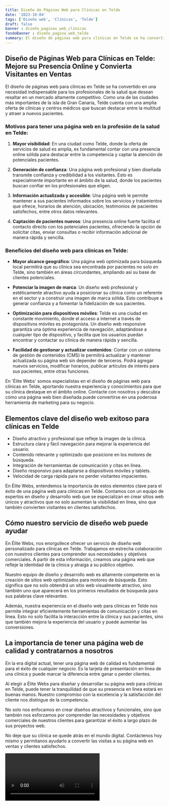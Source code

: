 ```yaml
---
title: Diseño de Páginas Web para Clínicas en Telde
date: '2023-10-04'
tags: ['Diseño web', 'Clínicas', 'Telde']
draft: false
banner : diseño_paginas_web_clínicas
fondoBanner : diseño_pagina_web_telde
summary: El diseño de páginas web para clínicas en Telde se ha convertido en una necesidad indispensable para los profesionales de la salud que desean resaltar en un mercado altamente competitivo. Como una de las ciudades más importantes de la isla de Gran Canaria, Telde cuenta con una amplia oferta de clínicas y centros médicos que buscan destacar entre la multitud y atraer a nuevos pacientes.
---
```


## Diseño de Páginas Web para Clínicas en Telde: Mejore su Presencia Online y Convierta Visitantes en Ventas

El diseño de páginas web para clínicas en Telde se ha convertido en una necesidad indispensable para los profesionales de la salud que desean resaltar en un mercado altamente competitivo. Como una de las ciudades más importantes de la isla de Gran Canaria, Telde cuenta con una amplia oferta de clínicas y centros médicos que buscan destacar entre la multitud y atraer a nuevos pacientes.

### Motivos para tener una página web en la profesión de la salud en Telde:

1. **Mayor visibilidad**: En una ciudad como Telde, donde la oferta de servicios de salud es amplia, es fundamental contar con una presencia online sólida para destacar entre la competencia y captar la atención de potenciales pacientes.

2. **Generación de confianza**: Una página web profesional y bien diseñada transmite confianza y credibilidad a los visitantes. Esto es especialmente importante en el ámbito de la salud, donde los pacientes buscan confiar en los profesionales que eligen.

3. **Información actualizada y accesible**: Una página web le permite mantener a sus pacientes informados sobre los servicios y tratamientos que ofrece, horarios de atención, ubicación, testimonios de pacientes satisfechos, entre otros datos relevantes.

4. **Captación de pacientes nuevos**: Una presencia online fuerte facilita el contacto directo con los potenciales pacientes, ofreciendo la opción de solicitar citas, enviar consultas o recibir información adicional de manera rápida y sencilla.

### Beneficios del diseño web para clínicas en Telde:

- **Mayor alcance geográfico**: Una página web optimizada para búsqueda local permitirá que su clínica sea encontrada por pacientes no solo en Telde, sino también en áreas circundantes, ampliando así su base de clientes potenciales.

- **Potenciar la imagen de marca**: Un diseño web profesional y estéticamente atractivo ayuda a posicionar su clínica como un referente en el sector y a construir una imagen de marca sólida. Esto contribuye a generar confianza y a fomentar la fidelización de sus pacientes.

- **Optimización para dispositivos móviles**: Telde es una ciudad en constante movimiento, donde el acceso a internet a través de dispositivos móviles es protagonista. Un diseño web responsive garantiza una óptima experiencia de navegación, adaptándose a cualquier tipo de dispositivo, y facilita que los usuarios puedan encontrar y contactar su clínica de manera rápida y sencilla.

- **Facilidad de gestionar y actualizar contenidos**: Contar con un sistema de gestión de contenidos (CMS) le permitirá actualizar y mantener actualizada su página web sin depender de terceros. Podrá agregar nuevos servicios, modificar horarios, publicar artículos de interés para sus pacientes, entre otras funciones.

En 'Élite Webs' somos especialistas en el diseño de páginas web para clínicas en Telde, aportando nuestra experiencia y conocimientos para que su clínica destaque en el ámbito online. Contacte con nosotros y descubra cómo una página web bien diseñada puede convertirse en una poderosa herramienta de marketing para su negocio.

<GifSeo />

<Cta />

## Elementos clave del diseño web exitoso para clínicas en Telde

- Diseño atractivo y profesional que refleje la imagen de la clínica.
- Estructura clara y fácil navegación para mejorar la experiencia del usuario.
- Contenido relevante y optimizado que posicione en los motores de búsqueda.
- Integración de herramientas de comunicación y citas en línea.
- Diseño responsivo para adaptarse a dispositivos móviles y tablets.
- Velocidad de carga rápida para no perder visitantes impacientes.

En Élite Webs, entendemos la importancia de estos elementos clave para el éxito de una página web para clínicas en Telde. Contamos con un equipo de expertos en diseño y desarrollo web que se especializan en crear sitios web únicos y atractivos que no solo aumentan la visibilidad en línea, sino que también convierten visitantes en clientes satisfechos.

## Cómo nuestro servicio de diseño web puede ayudar

En Élite Webs, nos enorgullece ofrecer un servicio de diseño web personalizado para clínicas en Telde. Trabajamos en estrecha colaboración con nuestros clientes para comprender sus necesidades y objetivos comerciales. A partir de esta información, creamos una página web que refleje la identidad de la clínica y atraiga a su público objetivo.

Nuestro equipo de diseño y desarrollo web es altamente competente en la creación de sitios web optimizados para motores de búsqueda. Esto significa que no solo obtendrá un sitio web visualmente atractivo, sino también uno que aparecerá en los primeros resultados de búsqueda para sus palabras clave relevantes.

Además, nuestra experiencia en el diseño web para clínicas en Telde nos permite integrar eficientemente herramientas de comunicación y citas en línea. Esto no solo facilita la interacción entre la clínica y sus pacientes, sino que también mejora la experiencia del usuario y puede aumentar las conversiones.

## La importancia de tener una página web de calidad y contratarnos a nosotros

En la era digital actual, tener una página web de calidad es fundamental para el éxito de cualquier negocio. Es la tarjeta de presentación en línea de una clínica y puede marcar la diferencia entre ganar o perder clientes.

Al elegir a Élite Webs para diseñar y desarrollar su página web para clínicas en Telde, puede tener la tranquilidad de que su presencia en línea estará en buenas manos. Nuestro compromiso con la excelencia y la satisfacción del cliente nos distingue de la competencia.

No solo nos enfocamos en crear diseños atractivos y funcionales, sino que también nos esforzamos por comprender las necesidades y objetivos comerciales de nuestros clientes para garantizar el éxito a largo plazo de sus proyectos web.

No deje que su clínica se quede atrás en el mundo digital. Contáctenos hoy mismo y permítanos ayudarlo a convertir las visitas a su página web en ventas y clientes satisfechos.

<Video />

<CtaBot job='Clínicas' city='Telde'/>

<Gmaps query='Telde+españa+maps' />